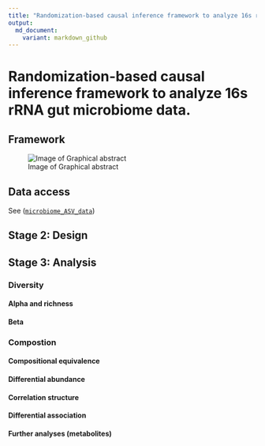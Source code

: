 ```yaml
---
title: "Randomization-based causal inference framework to analyze 16s rRNA gut microbiome data."
output:
  md_document:
    variant: markdown_github
---
```


# Randomization-based causal inference framework to analyze 16s rRNA gut microbiome data.

## Framework

![Image of Graphical abstract](misc/Fig1_graphical_abstract.png)

## Data access

See ([`microbiome_ASV_data`](microbiome_ASV_data))

## Stage 2: Design

## Stage 3: Analysis

### Diversity

#### Alpha and richness

#### Beta

### Compostion

#### Compositional equivalence

#### Differential abundance

#### Correlation structure

#### Differential association

#### Further analyses (metabolites)
